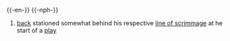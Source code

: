 {{-en-}}
{{-nph-}}
#{{fb}} [[back]] stationed somewhat behind his respective [[line of scrimmage]] at he start of a [[play]]